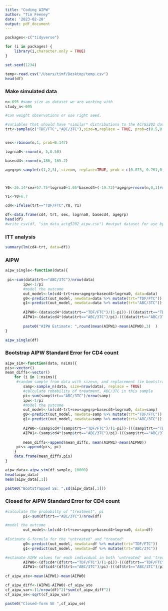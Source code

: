 ```yaml
---
title: "Coding AIPW"
author: "Tim Feeney"
date: '2023-02-20'
output: pdf_document
---
```


```r
packages<-c("tidyverse")

for (i in packages) {
    library(i,character.only = TRUE)    
}

set.seed(1234)
```

```r
temp<-read.csv("/Users/timf/Desktop/temp.csv")
head(df)
```

### Make simulated data

```r

n<-695 #same size as dataset we are working with
study_n<-695

#can weight observations or use right seed.

#variables that should have *similar* distributions to the ACTG5202 data
trt<-sample(c("TDF/FTC","ABC/3TC"),size=n,replace = TRUE, prob=c(0.5,0.5))#random treatment assignment in expectation


sex<-rbinom(n,1, prob=0.147)

logrna0<-rnorm(n, 5,0.58)

basecd4<-rnorm(n,186, 165.2)

agegrp<-sample(c(1,2,3), size=n, replace=TRUE, prob = c(0.075, 0.761,0.164))



Y0<-26.14*sex+57.75*logrna0+1.05*basecd4+(-19.72)*agegrp+rnorm(n,0,1)#use the coefficients from the linear regression in the ACTG5202 data

Y1<-Y0+6.7

cd4<-ifelse(trt=="TDF/FTC",Y0, Y1)

df<-data.frame(cd4, trt, sex, logrna0, basecd4, agegrp)
head(df)
#write_csv(df, "sim_data_actg5202_aipw.csv") #output dataset for use by SAS
```


### ITT analysis
```r
summary(lm(cd4~trt, data=df))
```
### AIPW
```r
aipw_single<-function(data){
    
 pi<-sum(data$trt=="ABC/3TC")/nrow(data)
        ipw<-1/pi
        #model the outcome
        out_model<-lm(cd4~trt+sex+agegrp+basecd4+logrna0, data=data)
        g0<-predict(out_model, newdata=data %>% mutate(trt="TDF/FTC"))
        g1<-predict(out_model, newdata=data %>% mutate(trt="ABC/3TC"))
    
        AIPW0<-(data$cd4*(data$trt=="TDF/FTC")/(1-pi))-(((data$trt=="TDF/FTC")/(1-pi))-1)*g0
        AIPW1<-(data$cd4*(data$trt=="ABC/3TC")/pi)-(((data$trt=="ABC/3TC")/pi)-1)*g1
        
        paste0("AIPW Estimate: ",round(mean(AIPW1)-mean(AIPW0),3)  ) 
}

aipw_single(df)
```



### Bootstrap AIPW Standard Error for CD4 count

```r

aipw_sim<-function(data, nsims){
pis<-vector()
mean_diffs<-vector()
    for (i in 1:nsims){
     #random sample from data with size=n, and replacement (ie bootstrap sampling)
        samp<-sample_n(data, size=nrow(data), replace = TRUE) 
        #calculate robability of treatment, ABC/3TC in this sample
        pi<-sum(samp$trt=="ABC/3TC")/nrow(samp)
        ipw<-1/pi
        #model the outcome
        out_model<-lm(cd4~trt+sex+agegrp+basecd4+logrna0, data=samp)
        g0<-predict(out_model, newdata=samp %>% mutate(trt="TDF/FTC"))
        g1<-predict(out_model, newdata=samp %>% mutate(trt="ABC/3TC"))
    
        AIPW0<-(samp$cd4*(samp$trt=="TDF/FTC")/(1-pi))-(((samp$trt=="TDF/FTC")/(1-pi))-1)*g0
        AIPW1<-(samp$cd4*(samp$trt=="ABC/3TC")/pi)-(((samp$trt=="ABC/3TC")/pi)-1)*g1
    
        mean_diffs<-append(mean_diffs, mean(AIPW1)-mean(AIPW0))
     pis<-append(pis, pi)
    }
    data.frame(mean_diffs,pis)
}

aipw_data<-aipw_sim(df_sample, 10000)
head(aipw_data)
mean(aipw_data[,1])

paste0("Bootstrapped SE: ",sd(aipw_data[,1]))

```

### Closed for AIPW Standard Error for CD4 count
```r

#calculate the probabilty of "treatment", pi
        pi<-sum(df$trt=="ABC/3TC")/nrow(df)

#model the outcome
        out_model<-lm(cd4~trt+sex+agegrp+basecd4+logrna0, data=df)
        
#Estimate G-formula for the "untreated" and "treated"
        g0<-predict(out_model, newdata=df %>% mutate(trt="TDF/FTC"))
        g1<-predict(out_model, newdata=df %>% mutate(trt="ABC/3TC"))

#estimate AIPW values for each individual in both 'untreated' and 'treated'
        AIPW0<-(df$cd4*(df$trt=="TDF/FTC")/(1-pi))-(((df$trt=="TDF/FTC")/(1-pi))-1)*g0
        AIPW1<-(df$cd4*(df$trt=="ABC/3TC")/pi)-(((df$trt=="ABC/3TC")/pi)-1)*g1
        
cf_aipw_ate<-mean(AIPW1)-mean(AIPW0)

cf_aipw_diff<-(AIPW1-AIPW0)-cf_aipw_ate
cf_aipw_var<-(1/nrow(df)^2)*sum(cf_aipw_diff^2)
cf_aipw_se<-sqrt(cf_aipw_var)

paste0("Closed-form SE ",cf_aipw_se)
```